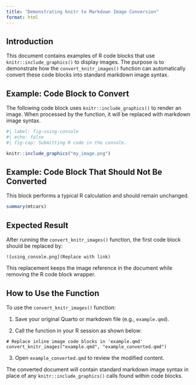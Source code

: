 ```yaml
---
title: "Demonstrating knitr to Markdown Image Conversion"
format: html
---
```


## Introduction

This document contains examples of R code blocks that use `knitr::include_graphics()` to display images. The purpose is to demonstrate how the `convert_knitr_images()` function can automatically convert these code blocks into standard markdown image syntax.

## Example: Code Block to Convert

The following code block uses `knitr::include_graphics()` to render an image. When processed by the function, it will be replaced with markdown image syntax.

```r
#| label: fig-using-console
#| echo: false
#| fig-cap: Submitting R code in the console.

knitr::include_graphics("my_image.png")
```

## Example: Code Block That Should Not Be Converted

This block performs a typical R calculation and should remain unchanged.

```r
summary(mtcars)
```

## Expected Result

After running the `convert_knitr_images()` function, the first code block should be replaced by:

`![using_console.png](Replace with link)`

This replacement keeps the image reference in the document while removing the R code block wrapper.

## How to Use the Function

To use the `convert_knitr_images()` function:

1. Save your original Quarto or markdown file (e.g., `example.qmd`).

2. Call the function in your R session as shown below:

````
# Replace inline image code blocks in 'example.qmd'
convert_knitr_images("example.qmd", "example_converted.qmd")
````

3. Open `example_converted.qmd` to review the modified content.

The converted document will contain standard markdown image syntax in place of any `knitr::include_graphics()` calls found within code blocks.
